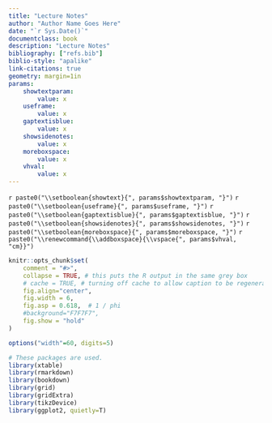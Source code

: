 ```yaml
--- 
title: "Lecture Notes"
author: "Author Name Goes Here"
date: "`r Sys.Date()`"
documentclass: book
description: "Lecture Notes"
bibliography: ["refs.bib"]
biblio-style: "apalike"
link-citations: true
geometry: margin=1in
params:
    showtextparam:
        value: x
    useframe:
        value: x
    gaptextisblue:
        value: x
    showsidenotes:
        value: x
    moreboxspace:
        value: x
    vhval:
        value: x
---
```



<!--THIS LINE SETS THE BOOLEAN PARAMETER; THIS IS CONTROLLED IN compileRmd.R
-->
`r paste0("\\setboolean{showtext}{", params$showtextparam, "}")`
`r paste0("\\setboolean{useframe}{", params$useframe, "}")`
`r paste0("\\setboolean{gaptextisblue}{", params$gaptextisblue, "}")`
`r paste0("\\setboolean{showsidenotes}{", params$showsidenotes, "}")`
`r paste0("\\setboolean{moreboxspace}{", params$moreboxspace, "}")`
`r paste0("\\renewcommand{\\addboxspace}{\\vspace{", params$vhval, "cm}}")`

\definecolor{fancyTextColor}{HTML}{4284f5}
\definecolor{hightlightColor}{HTML}{FFFF66}

```r
knitr::opts_chunk$set(
    comment = "#>",
    collapse = TRUE, # this puts the R output in the same grey box
    # cache = TRUE, # turning off cache to allow caption to be regenerated
    fig.align="center", 
    fig.width = 6,
    fig.asp = 0.618,  # 1 / phi
    #background="F7F7F7",
    fig.show = "hold"
)

options("width"=60, digits=5)

# These packages are used.
library(xtable)
library(rmarkdown)
library(bookdown)
library(grid)
library(gridExtra)
library(tikzDevice)
library(ggplot2, quietly=T)
```

